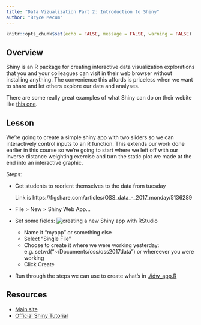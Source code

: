 ```yaml
---
title: "Data Vizualization Part 2: Introduction to Shiny"
author: "Bryce Mecum"
---
```


```r
knitr::opts_chunk$set(echo = FALSE, message = FALSE, warning = FALSE)
```

## Overview

Shiny is an R package for creating interactive data visualization explorations that you and your colleagues can visit in their web browser without installing anything.
The convenience this affords is priceless when we want to share and let others explore our data and analyses.

There are some really great examples of what Shiny can do on their webite like [this one](http://shiny.rstudio.com/gallery/movie-explorer.html).

## Lesson

We're going to create a simple shiny app with two sliders so we can interactively control inputs to an R function.
This extends our work done earlier in this course so we're going to start where we left off with our inverse distance weighting exercise and turn the static plot we made at the end into an interactive graphic.

Steps:

- Get students to reorient themselves to the data from tuesday

    Link is https://figshare.com/articles/OSS_data_-_2017_monday/5136289
- File > New > Shiny Web App...
- Set some fields:
    ![creating a new Shiny app with RStudio](images/shiny-new-app.png)
    
    - Name it "myapp" or something else
    - Select "Single File"
    - Choose to create it where we were working yesterday:
        e.g. setwd("~/Documents/oss/oss2017data") 
        or whereever you were working
    - Click Create
- Run through the steps we can use to create what's in [./idw_app.R](./idw_app.R)

## Resources

- [Main site](http://shiny.rstudio.com/)
- [Official Shiny Tutorial](http://shiny.rstudio.com/tutorial/)
